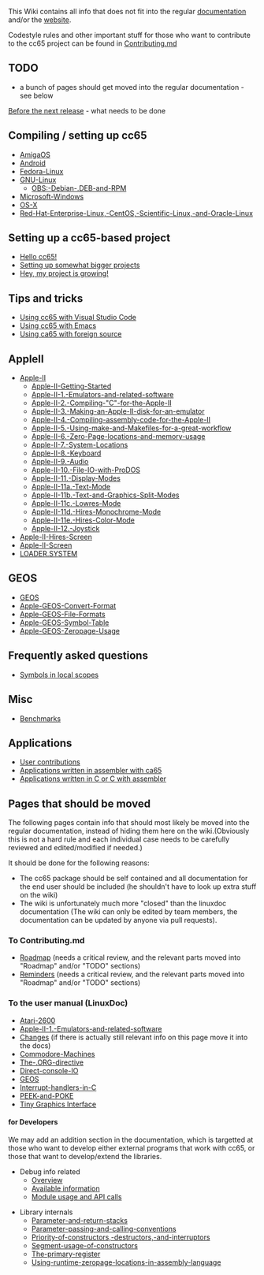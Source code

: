 

This Wiki contains all info that does not fit into the regular [http://cc65.github.io/doc documentation] and/or the [https://cc65.github.io website].

Codestyle rules and other important stuff for those who want to contribute to the cc65 project can be found in [https://github.com/cc65/cc65/blob/master/Contributing.md Contributing.md]

== TODO ==

* a bunch of pages should get moved into the regular documentation - see below

[[Before the next release]] - what needs to be done

== Compiling / setting up cc65 ==

* [[AmigaOS]]
* [[Android]]
* [[Fedora-Linux]]
* [[GNU-Linux]]
** [[OBS:-Debian-.DEB-and-RPM]]
* [[Microsoft-Windows]]
* [[OS-X]]
* [[Red-Hat-Enterprise-Linux,-CentOS,-Scientific-Linux,-and-Oracle-Linux]]

== Setting up a cc65-based project ==

* [[Hello cc65!]]
* [[Bigger Projects|Setting up somewhat bigger projects]]
* [[Project Growing|Hey, my project is growing!]]

== Tips and tricks ==

* [[Using cc65 with Visual Studio Code]]
* [[Using cc65 with Emacs]]
* [[Using ca65 with foreign source]]

== AppleII ==

* [[Apple-II]]
** [[Apple-II-Getting-Started]]
** [[Apple-II-1.-Emulators-and-related-software]]
** [[Apple-II-2.-Compiling-"C"-for-the-Apple-II]]
** [[Apple-II-3.-Making-an-Apple-II-disk-for-an-emulator]]
** [[Apple-II-4.-Compiling-assembly-code-for-the-Apple-II]]
** [[Apple-II-5.-Using-make-and-Makefiles-for-a-great-workflow]]
** [[Apple-II-6.-Zero-Page-locations-and-memory-usage]]
** [[Apple-II-7.-System-Locations]]
** [[Apple-II-8.-Keyboard]]
** [[Apple-II-9.-Audio]]
** [[Apple-II-10.-File-IO-with-ProDOS]]
** [[Apple-II-11.-Display-Modes]]
** [[Apple-II-11a.-Text-Mode]]
** [[Apple-II-11b.-Text-and-Graphics-Split-Modes]]
** [[Apple-II-11c.-Lowres-Mode]]
** [[Apple-II-11d.-Hires-Monochrome-Mode]]
** [[Apple-II-11e.-Hires-Color-Mode]]
** [[Apple-II-12.-Joystick]]
* [[Apple-II-Hires-Screen]]
* [[Apple-II-Screen]]
* [[LOADER.SYSTEM]]

== GEOS ==

* [[GEOS]]
* [[Apple-GEOS-Convert-Format]]
* [[Apple-GEOS-File-Formats]]
* [[Apple-GEOS-Symbol-Table]]
* [[Apple-GEOS-Zeropage-Usage]]

== Frequently asked questions ==

* [[Symbols in local scopes]]

== Misc ==

* [[Benchmarks]]

== Applications ==

* [http://sourceforge.net/projects/cc65/files/contrib User contributions]
* [[Applications written in assembler with ca65]]
* [[Applications written in C or C with assembler]]

== Pages that should be moved ==

The following pages contain info that should most likely be moved into the regular documentation, instead of hiding them here on the wiki.(Obviously this is not a hard rule and each individual case needs to be carefully reviewed and edited/modified if needed.)

It should be done for the following reasons:

* The cc65 package should be self contained and all documentation for the end user should be included (he shouldn't have to look up extra stuff on the wiki)
* The wiki is unfortunately much more "closed" than the linuxdoc documentation (The wiki can only be edited by team members, the documentation can be updated by anyone via pull requests).

=== To Contributing.md ===

* [[Roadmap]] (needs a critical review, and the relevant parts moved into "Roadmap" and/or "TODO" sections)
* [[Reminders]] (needs a critical review, and the relevant parts moved into "Roadmap" and/or "TODO" sections)

=== To the user manual (LinuxDoc) ===

* [[Atari-2600]]
* [[Apple-II-1.-Emulators-and-related-software]]
* [[Changes]] (if there is actually still relevant info on this page move it into the docs)
* [[Commodore-Machines]]
* [[The-.ORG-directive]]
* [[Direct-console-IO]]
* [[GEOS]]
* [[Interrupt-handlers-in-C]]
* [[PEEK-and-POKE]]
* [[Tiny Graphics Interface]]

==== for Developers ====

We may add an addition section in the documentation, which is targetted at those who want to develop either external programs that work with cc65, or those that want to develop/extend the libraries.

* Debug info related
** [[debug-info-overview|Overview]]
** [[debug-info-data|Available information]]
** [[debug-info-module|Module usage and API calls]]

* Library internals
** [[Parameter-and-return-stacks]]
** [[Parameter-passing-and-calling-conventions]]
** [[Priority-of-constructors,-destructors,-and-interruptors]]
** [[Segment-usage-of-constructors]]
** [[The-primary-register]]
** [[Using-runtime-zeropage-locations-in-assembly-language]]
